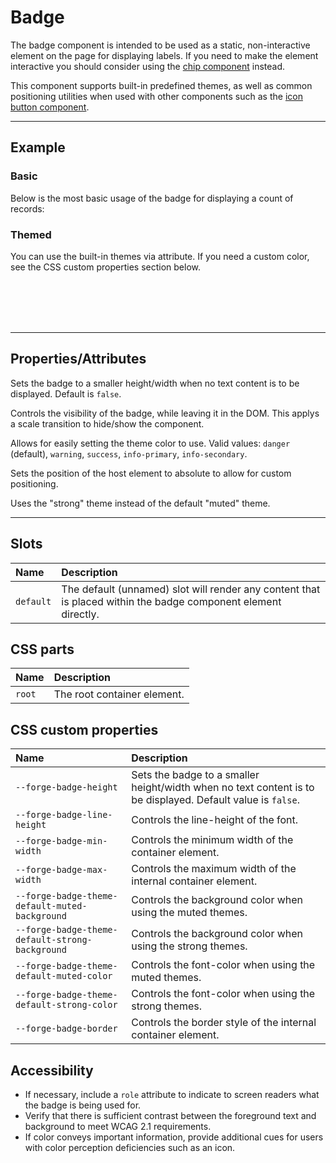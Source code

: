 
<PageSection>

# Badge

The badge component is intended to be used as a static, non-interactive element on the page for displaying labels. If you need to 
make the element interactive you should consider using the [chip component](?path=/story/components-chips--default) instead.

This component supports built-in predefined themes, as well as common positioning utilities when used with other components such as 
the [icon button component](?path=/story/components-icon-button--default).

</PageSection>

---

<PageSection>

## Example

### Basic

Below is the most basic usage of the badge for displaying a count of records:

<LiveDemo dense codeHtml={BadgeBasicDemoCodeHtml()}>
  <BadgeDemo text="3" />
</LiveDemo>

### Themed

You can use the built-in themes via attribute. If you need a custom color, see the CSS custom properties section below.

<LiveDemo dense codeHtml={BadgeThemedDemoCodeHtml()}>
  <BadgeDemo theme="danger" text="Danger" />
  <br/>
  <BadgeDemo theme="warning" text="Warning" />
  <br/>
  <BadgeDemo theme="success" text="Success" />
  <br/>
  <BadgeDemo theme="info-primary" text="Info (primary)" />
  <br/>
  <BadgeDemo theme="info-secondary" text="Info (secondary)" />
</LiveDemo>

</PageSection>

---

<PageSection>

## Properties/Attributes

<PropertyDef name="dot" type="boolean" defaultValue="false">

  Sets the badge to a smaller height/width when no text content is to be displayed. Default is `false`.

</PropertyDef>

<PropertyDef name="open" type="boolean" defaultValue="true">

  Controls the visibility of the badge, while leaving it in the DOM. This applys a scale transition to hide/show the component.

</PropertyDef>

<PropertyDef name="theme" type="string" prop={false} defaultValue="&quot;danger&quot;">

  Allows for easily setting the theme color to use. Valid values: `danger` (default), `warning`, `success`, `info-primary`, `info-secondary`.

</PropertyDef>

<PropertyDef name="positioned" type="boolean" prop={false} defaultValue="false">

  Sets the position of the host element to absolute to allow for custom positioning.

</PropertyDef>

<PropertyDef name="strong" type="boolean" prop={false} defaultValue="false">

  Uses the "strong" theme instead of the default "muted" theme.

</PropertyDef>

</PageSection>

---

<PageSection>

## Slots

| Name                           | Description
| :------------------------------| :----------------
| `default`                      | The default (unnamed) slot will render any content that is placed within the badge component element directly.

</PageSection>

<PageSection>

## CSS parts

| Name                           | Description
| :------------------------------| :----------------
| `root`                         | The root container element.

</PageSection>

<PageSection>

## CSS custom properties

| Name                                          | Description
| :---------------------------------------------| :----------------
| `--forge-badge-height`                          | Sets the badge to a smaller height/width when no text content is to be displayed. Default value is `false`.
| `--forge-badge-line-height`                     | Controls the line-height of the font.
| `--forge-badge-min-width`                       | Controls the minimum width of the container element.
| `--forge-badge-max-width`                       | Controls the maximum width of the internal container element.
| `--forge-badge-theme-default-muted-background`  | Controls the background color when using the muted themes.
| `--forge-badge-theme-default-strong-background` | Controls the background color when using the strong themes.
| `--forge-badge-theme-default-muted-color`       | Controls the font-color when using the muted themes.
| `--forge-badge-theme-default-strong-color`      | Controls the font-color when using the strong themes.
| `--forge-badge-border`                          | Controls the border style of the internal container element.

</PageSection>

<PageSection>

## Accessibility

- If necessary, include a `role` attribute to indicate to screen readers what the badge is being used for.
- Verify that there is sufficient contrast between the foreground text and background to meet WCAG 2.1 requirements.
- If color conveys important information, provide additional cues for users with color perception deficiencies such as an icon.

</PageSection>
